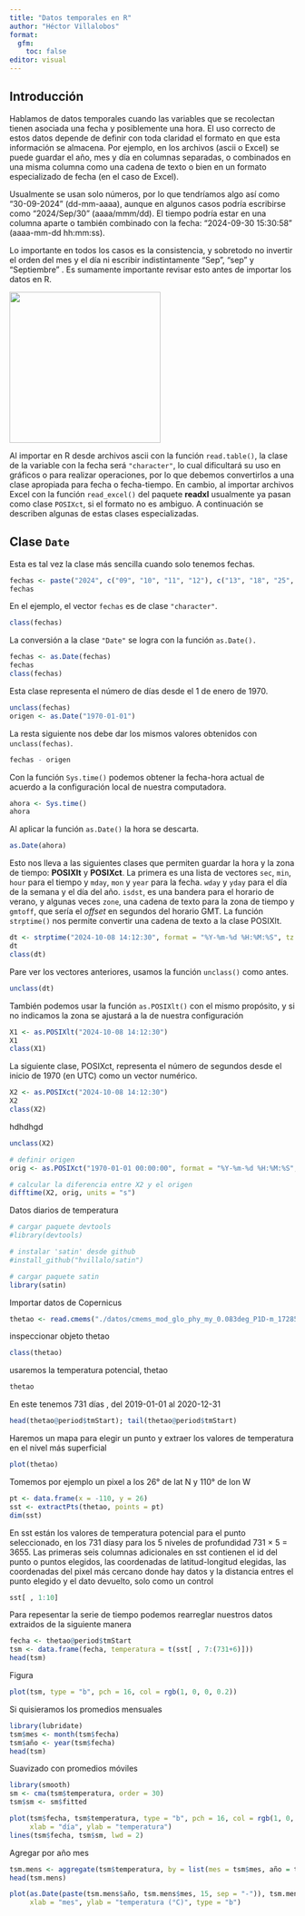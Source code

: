 ---
title: "Datos temporales en R"
author: "Héctor Villalobos"
format: 
  gfm:
    toc: false
editor: visual
---

## Introducción

Hablamos de datos temporales cuando las variables que se recolectan tienen asociada una fecha y posiblemente una hora. El uso correcto de estos datos depende de definir con toda claridad el formato en que esta información se almacena. Por ejemplo, en los archivos (ascii o Excel) se puede guardar el año, mes y día en columnas separadas, o combinados en una misma columna como una cadena de texto o bien en un formato especializado de fecha (en el caso de Excel).

Usualmente se usan solo números, por lo que tendríamos algo así como "30-09-2024" (dd-mm-aaaa), aunque en algunos casos podría escribirse como "2024/Sep/30" (aaaa/mmm/dd). El tiempo podría estar en una columna aparte o también combinado con la fecha: "2024-09-30 15:30:58" (aaaa-mm-dd hh:mm:ss).

Lo importante en todos los casos es la consistencia, y sobretodo no invertir el orden del mes y el día ni escribir indistintamente "Sep", "sep" y "Septiembre" . Es sumamente importante revisar esto antes de importar los datos en R.

![](fechas.jpg){fig-align="center" width="266"}

Al importar en R desde archivos ascii con la función `read.table()`, la clase de la variable con la fecha será `"character"`, lo cual dificultará su uso en gráficos o para realizar operaciones, por lo que debemos convertirlos a una clase apropiada para fecha o fecha-tiempo. En cambio, al importar archivos Excel con la función `read_excel()` del paquete **readxl** usualmente ya pasan como clase `POSIXct`, si el formato no es ambiguo. A continuación se describen algunas de estas clases especializadas.

## Clase `Date`

Esta es tal vez la clase más sencilla cuando solo tenemos fechas.

```{r}
fechas <- paste("2024", c("09", "10", "11", "12"), c("13", "18", "25", "31"), sep ="-")
fechas
```

En el ejemplo, el vector `fechas` es de clase `"character"`.

```{r}
class(fechas)
```

La conversión a la clase `"Date"` se logra con la función `as.Date().`

```{r}
fechas <- as.Date(fechas)
fechas
class(fechas)
```

Esta clase representa el número de días desde el 1 de enero de 1970.

```{r}
unclass(fechas)
origen <- as.Date("1970-01-01")
```

La resta siguiente nos debe dar los mismos valores obtenidos con `unclass(fechas)`.

```{r}
fechas - origen
```

Con la función `Sys.time()` podemos obtener la fecha-hora actual de acuerdo a la configuración local de nuestra computadora.

```{r}
ahora <- Sys.time()
ahora
```

Al aplicar la función `as.Date()` la hora se descarta.

```{r}
as.Date(ahora)
```

Esto nos lleva a las siguientes clases que permiten guardar la hora y la zona de tiempo: **POSIXlt** y **POSIXct**. La primera es una lista de vectores `sec`, `min`, `hour` para el tiempo y `mday`, `mon` y `year` para la fecha. `wday` y `yday` para el día de la semana y el día del año. `isdst`, es una bandera para el horario de verano, y algunas veces `zone`, una cadena de texto para la zona de tiempo y `gmtoff`, que sería el *offset* en segundos del horario GMT. La función `strptime()` nos permite convertir una cadena de texto a la clase POSIXlt.

```{r}
dt <- strptime("2024-10-08 14:12:30", format = "%Y-%m-%d %H:%M:%S", tz = "UTC")
dt
class(dt)
```

Pare ver los vectores anteriores, usamos la función `unclass()` como antes.

```{r}
unclass(dt)
```

También podemos usar la función `as.POSIXlt()` con el mismo propósito, y si no indicamos la zona se ajustará a la de nuestra configuración

```{r}
X1 <- as.POSIXlt("2024-10-08 14:12:30")
X1
class(X1)
```

La siguiente clase, POSIXct, representa el número de segundos desde el inicio de 1970 (en UTC) como un vector numérico.

```{r}
X2 <- as.POSIXct("2024-10-08 14:12:30")
X2
class(X2)
```

hdhdhgd

```{r}
unclass(X2)

# definir origen
orig <- as.POSIXct("1970-01-01 00:00:00", format = "%Y-%m-%d %H:%M:%S", tz = "UTC") 

# calcular la diferencia entre X2 y el origen
difftime(X2, orig, units = "s")
```

Datos diarios de temperatura

```{r}
# cargar paquete devtools
#library(devtools)

# instalar 'satin' desde github
#install_github("hvillalo/satin")

# cargar paquete satin
library(satin)
```

Importar datos de Copernicus

```{r}
thetao <- read.cmems("./datos/cmems_mod_glo_phy_my_0.083deg_P1D-m_1728505215428.nc")
```

inspeccionar objeto thetao

```{r}
class(thetao)
```

usaremos la temperatura potencial, thetao

```{r}
thetao
```

En este tenemos 731 días , del 2019-01-01 al 2020-12-31

```{r}
head(thetao@period$tmStart); tail(thetao@period$tmStart)
```

Haremos un mapa para elegir un punto y extraer los valores de temperatura en el nivel más superficial

```{r}
plot(thetao)
```

Tomemos por ejemplo un pixel a los 26° de lat N y 110° de lon W

```{r}
pt <- data.frame(x = -110, y = 26)
sst <- extractPts(thetao, points = pt)
dim(sst)
```

En sst están los valores de temperatura potencial para el punto seleccionado, en los 731 díasy para los 5 niveles de profundidad 731 $\times$ 5 = 3655. Las primeras seis columnas adicionales en sst contienen el id del punto o puntos elegidos, las coordenadas de latitud-longitud elegidas, las coordenadas del pixel más cercano donde hay datos y la distancia entres el punto elegido y el dato devuelto, solo como un control

```{r}
sst[ , 1:10]
```

Para repesentar la serie de tiempo podemos rearreglar nuestros datos extraidos de la siguiente manera

```{r}
fecha <- thetao@period$tmStart
tsm <- data.frame(fecha, temperatura = t(sst[ , 7:(731+6)]))
head(tsm)
```

Figura

```{r}
plot(tsm, type = "b", pch = 16, col = rgb(1, 0, 0, 0.2))
```

Si quisieramos los promedios mensuales

```{r}
library(lubridate)
tsm$mes <- month(tsm$fecha)
tsm$año <- year(tsm$fecha)
head(tsm)
```

Suavizado con promedios móviles

```{r}
library(smooth)
sm <- cma(tsm$temperatura, order = 30)
tsm$sm <- sm$fitted

plot(tsm$fecha, tsm$temperatura, type = "b", pch = 16, col = rgb(1, 0, 0, 0.2),
     xlab = "día", ylab = "temperatura")
lines(tsm$fecha, tsm$sm, lwd = 2)
```

Agregar por año mes

```{r}
tsm.mens <- aggregate(tsm$temperatura, by = list(mes = tsm$mes, año = tsm$año), mean)
head(tsm.mens)
```

```{r}
plot(as.Date(paste(tsm.mens$año, tsm.mens$mes, 15, sep = "-")), tsm.mens$x,
     xlab = "mes", ylab = "temperatura (°C)", type = "b")
```

\
